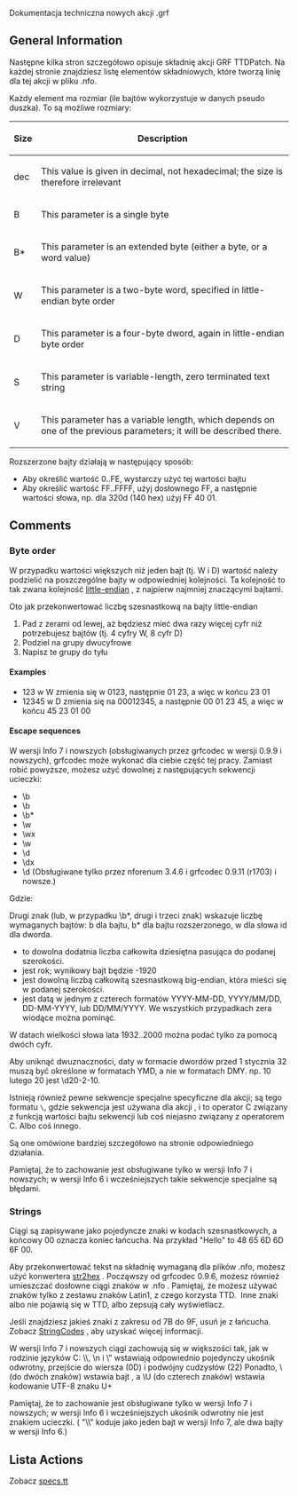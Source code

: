 {{pl/Development/NewGRF/inne strony|en=newgrf-specs.tt-wiki.net/wiki/GRFActionsDetailed|pl=pl/Development/NewGRF/NFO Specs/GRFActionsDetailed}}
<!--{{-}}<br>--><!--{{ambox | text = w trakcie edycji.}}--><!-- -->
Dokumentacja techniczna nowych akcji .grf

==General Information==

Następne kilka stron szczegółowo opisuje składnię akcji GRF TTDPatch. Na każdej stronie znajdziesz listę elementów składniowych, które tworzą linię dla tej akcji w pliku .nfo.

Każdy element ma rozmiar (ile bajtów wykorzystuje w danych pseudo duszka). To są możliwe rozmiary:

{|
!Size !!Description
|-
|dec ||This value is given in decimal, not hexadecimal; the size is therefore irrelevant
|-
|B ||This parameter is a single byte
|-
|B* ||This parameter is an extended byte (either a byte, or a word value)
|-
|W ||This parameter is a two-byte word, specified in little-endian byte order
|-
|D ||This parameter is a four-byte dword, again in little-endian byte order
|-
|S ||This parameter is variable-length, zero terminated text string
|-
|V ||This parameter has a variable length, which depends on one of the previous parameters; it will be described there.
|}

Rozszerzone bajty działają w następujący sposób:
* Aby określić wartość 0..FE, wystarczy użyć tej wartości bajtu
* Aby określić wartość FF..FFFF, użyj dosłownego FF, a następnie wartości słowa, np. dla 320d (140 hex) użyj FF 40 01.

==Comments==

===Byte order===

W przypadku wartości większych niż jeden bajt (tj. W i D) wartość należy podzielić na poszczególne bajty w odpowiedniej kolejności. Ta kolejność to tak zwana kolejność  [http://en.wikipedia.org/wiki/Endianness little-endian] , z najpierw najmniej znaczącymi bajtami.

Oto jak przekonwertować liczbę szesnastkową na bajty little-endian
#Pad z zerami od lewej, aż będziesz mieć dwa razy więcej cyfr niż potrzebujesz bajtów (tj. 4 cyfry W, 8 cyfr D)
#Podziel na grupy dwucyfrowe
#Napisz te grupy do tyłu

====Examples====

* 123 w W zmienia się w 0123, następnie 01 23, a więc w końcu 23 01
* 12345 w D zmienia się na 00012345, a następnie 00 01 23 45, a więc w końcu 45 23 01 00

====Escape sequences====

W wersji Info 7 i nowszych (obsługiwanych przez grfcodec w wersji 0.9.9 i nowszych), grfcodec może wykonać dla ciebie część tej pracy. Zamiast robić powyższe, możesz użyć dowolnej z następujących sekwencji ucieczki:

* \b<dec>
* \b<year>
* \b*<dec>
* \w<dec>
* \wx<hex>
* \w<date>
* \d<dec>
* \dx<hex>
* \d<date> (Obsługiwane tylko przez nforenum 3.4.6 i grfcodec 0.9.11 (r1703) i nowsze.)


Gdzie:

Drugi znak (lub, w przypadku \b*, drugi i trzeci znak) wskazuje liczbę wymaganych bajtów: b dla bajtu, b* dla bajtu rozszerzonego, w dla słowa id dla dworda.

* <dec> to dowolna dodatnia liczba całkowita dziesiętna pasująca do podanej szerokości.
* <year> jest rok; wynikowy bajt będzie <year>-1920
* <hex> jest dowolną liczbą całkowitą szesnastkową big-endian, która mieści się w podanej szerokości.
* <date> jest datą w jednym z czterech formatów YYYY-MM-DD, YYYY/MM/DD, DD-MM-YYYY, lub DD/MM/YYYY. We wszystkich przypadkach zera wiodące można pominąć.

W datach wielkości słowa lata 1932..2000 można podać tylko za pomocą dwóch cyfr.

Aby uniknąć dwuznaczności, daty w formacie dwordów przed 1 stycznia 32 muszą być określone w formatach YMD, a nie w formatach DMY. np. 10 lutego 20 jest \d20-2-10.


Istnieją również pewne sekwencje specjalne specyficzne dla akcji; są tego formatu <tt>\<action><operator></tt>, gdzie sekwencja jest używana dla akcji <tt><action></tt>, i <tt><operator></tt> to operator C związany z funkcją wartości bajtu sekwencji lub coś niejasno związany z operatorem C. Albo coś innego.

Są one omówione bardziej szczegółowo na stronie odpowiedniego działania.


Pamiętaj, że to zachowanie jest obsługiwane tylko w wersji Info 7 i nowszych; w wersji Info 6 i wcześniejszych takie sekwencje specjalne są błędami.

===Strings===

Ciągi są zapisywane jako pojedyncze znaki w kodach szesnastkowych, a końcowy 00 oznacza koniec łańcucha. Na przykład "Hello" to 48 65 6D 6D 6F 00.

Aby przekonwertować tekst na składnię wymaganą dla plików .nfo, możesz użyć konwertera [http://www.ttdpatch.net/cgi-bin/str2hex.pl str2hex] . Począwszy od grfcodec 0.9.6, możesz również umieszczać dosłowne ciągi znaków w .nfo . Pamiętaj, że możesz używać znaków tylko z zestawu znaków Latin1, z czego korzysta TTD. &nbsp;Inne znaki albo nie pojawią się w TTD, albo zepsują cały wyświetlacz.

Jeśli znajdziesz jakieś znaki z zakresu od 7B do 9F, usuń je z łańcucha. Zobacz  [[pl/Development/NewGRF/NFO Specs/StringCodes|StringCodes]] , aby uzyskać więcej informacji.

W wersji Info 7 i nowszych ciągi zachowują się w większości tak, jak w rodzinie języków C: \\, \n i  \" wstawiają odpowiednio pojedynczy ukośnik odwrotny, przejście do wiersza (0D) i podwójny cudzysłów (22) Ponadto, \<hex> (do dwóch znaków) wstawia bajt <hex>, a \U<hex> (do czterech znaków) wstawia kodowanie UTF-8 znaku U+<hex>

Pamiętaj, że to zachowanie jest obsługiwane tylko w wersji Info 7 i nowszych; w wersji Info 6 i wcześniejszych ukośnik odwrotny nie jest znakiem ucieczki. ( "\\"  koduje jako jeden bajt w wersji Info 7, ale dwa bajty w wersji Info 6.)

==Lista Actions==

Zobacz <!--[[Main Page]]-->[[pl/Development/NewGRF/NFO Specs/Main Page|specs.tt]]